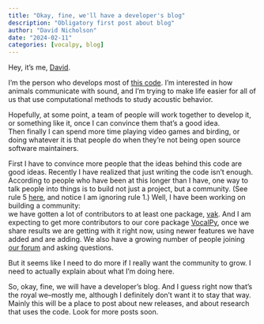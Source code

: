 ```yaml
---
title: "Okay, fine, we'll have a developer's blog"
description: "Obligatory first post about blog"
author: "David Nicholson"
date: "2024-02-11"
categories: [vocalpy, blog]
---
```


Hey, it's me, [David](https://nicholdav.info/).  

I'm the person who develops most of [this code](https://github.com/vocalpy). 
I'm interested in how animals communicate with sound, 
and I'm trying to make life easier for all of us that 
use computational methods to study acoustic behavior. 

Hopefully, at some point, a team of people will work together to develop it, 
or something like it, once I can convince them that's a good idea.  
Then finally I can spend more time playing video games and birding, 
or doing whatever it is that people do when they're not being open source software maintainers.

First I have to convince more people that the ideas behind this code are good ideas. 
Recently I have realized that just writing the code isn't enough.
According to people who have been at this longer than I have, 
one way to talk people into things is to build not just a project, but a community. 
(See rule 5 [here](https://third-bit.com/ideas/advice/#talking-people-into-things), 
and notice I am ignoring rule 1.)
Well, I have been working on building a community:  
we have gotten a lot of contributors 
to at least one package, [vak](https://github.com/vocalpy/vak?tab=readme-ov-file#contributors-).
And I am expecting to get more contributors to 
our core package [VocalPy](https://vocalpy.readthedocs.io/en/latest/), 
once we share results we are getting with it right now,
using newer features we have added and are adding.
We also have a growing number of people joining [our forum](https://forum.vocalpy.org/) and asking questions.

But it seems like I need to do more if I really want the community to grow.
I need to actually explain about what I'm doing here.

So, okay, fine, we will have a developer's blog.
And I guess right now that's the royal we--mostly me, 
although I definitely don't want it to stay that way.
Mainly this will be a place to post about new releases, 
and about research that uses the code.
Look for more posts soon.
